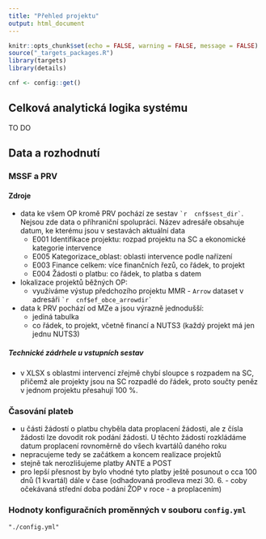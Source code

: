 ```yaml
---
title: "Přehled projektu"
output: html_document
---
```


```r
knitr::opts_chunk$set(echo = FALSE, warning = FALSE, message = FALSE)
source("_targets_packages.R")
library(targets)
library(details)
```

```r
cnf <- config::get()
```

## Celková analytická logika systému

TO DO

## Data a rozhodnutí

### MSSF a PRV

#### Zdroje

- data ke všem OP kromě PRV pochází ze sestav `` `r 
cnf$sest_dir` ``. Nejsou zde data o příhraniční spolupráci. Název adresáře obsahuje datum, ke kterému jsou v sestavách aktuální data
  - E001 Identifikace projektu: rozpad projektu na SC a ekonomické kategorie intervence
  - E005 Kategorizace_oblast: oblasti intervence podle nařízení
  - E003 Finance celkem: více finančních řezů, co řádek, to projekt
  - E004 Žádosti o platbu: co řádek, to platba s datem
- lokalizace projektů běžných OP:
  - využíváme výstup předchozího projektu MMR - `Arrow` dataset v adresáři `` `r 
  cnf$ef_obce_arrowdir` ``
- data k PRV pochází od MZe a jsou výrazně jednodušší:
  - jediná tabulka
  - co řádek, to projekt, včetně financí a NUTS3 (každý projekt má jen jednu NUTS3)
  
##### Technické zádrhele u vstupních sestav

- v XLSX s oblastmi intervencí zřejmě chybí sloupce s rozpadem na SC, přičemž ale projekty jsou na SC rozpadlé do řádek, proto součty peněz v jednom projektu přesahují 100 %.

### Časování plateb

- u části žádostí o platbu chyběla data proplacení žádosti, ale z čísla žádosti lze dovodit rok podání žádosti. U těchto žádostí rozkládáme datum proplacení rovnoměrně do všech kvartálů daného roku
- nepracujeme tedy se začátkem a koncem realizace projektů
- stejně tak nerozlišujeme platby ANTE a POST
- pro lepší přesnost by bylo vhodné tyto platby ještě posunout o cca 100 dnů (1 kvartál) dále v čase (odhadovaná prodleva mezi 30. 6. - coby očekávaná střední doba podání ŽOP v roce - a proplacením)

### Hodnoty konfiguračních proměnných v souboru `config.yml`

```details
"./config.yml"
```

